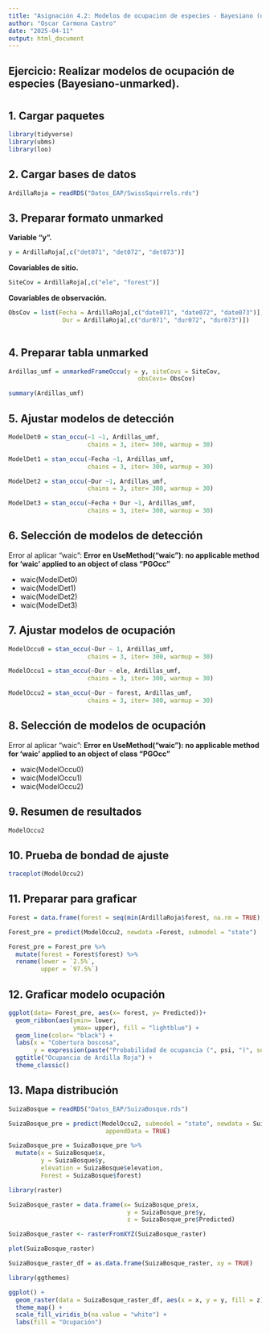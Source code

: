 ---
title: "Asignación 4.2: Modelos de ocupacion de especies - Bayesiano (ubms)"
author: "Oscar Carmona Castro"
date: "2025-04-11"
output: html_document
---

## Ejercicio: Realizar modelos de ocupación de especies (Bayesiano-unmarked).


# { .tabset}


## 1. Cargar paquetes
```{r, message=FALSE, warning=FALSE}
library(tidyverse)
library(ubms)
library(loo)
```


## 2. Cargar bases de datos
```{r}
ArdillaRoja = readRDS("Datos_EAP/SwissSquirrels.rds")
```


## 3. Preparar formato unmarked
**Variable "y".**
```{r}
y = ArdillaRoja[,c("det071", "det072", "det073")]
```

**Covariables de sitio.**
```{r}
SiteCov = ArdillaRoja[,c("ele", "forest")]
```

**Covariables de observación.**
```{r}
ObsCov = list(Fecha = ArdillaRoja[,c("date071", "date072", "date073")],
               Dur = ArdillaRoja[,c("dur071", "dur072", "dur073")])
               
```


## 4. Preparar tabla unmarked
```{r}
Ardillas_umf = unmarkedFrameOccu(y = y, siteCovs = SiteCov, 
                                    obsCovs= ObsCov)

summary(Ardillas_umf)
```


## 5. Ajustar modelos de detección
```{r}
ModelDet0 = stan_occu(~1 ~1, Ardillas_umf,
                      chains = 3, iter= 300, warmup = 30) 

ModelDet1 = stan_occu(~Fecha ~1, Ardillas_umf,
                      chains = 3, iter= 300, warmup = 30)

ModelDet2 = stan_occu(~Dur ~1, Ardillas_umf,
                      chains = 3, iter= 300, warmup = 30)

ModelDet3 = stan_occu(~Fecha + Dur ~1, Ardillas_umf,
                      chains = 3, iter= 300, warmup = 30)
```


## 6. Selección de modelos de detección

Error al aplicar "waic":
**Error en UseMethod("waic"): no applicable method for 'waic' applied to an object of class "PGOcc"**

* waic(ModelDet0)
* waic(ModelDet1)
* waic(ModelDet2)
* waic(ModelDet3)




## 7. Ajustar modelos de ocupación
```{r}
ModelOccu0 = stan_occu(~Dur ~ 1, Ardillas_umf,
                      chains = 3, iter= 300, warmup = 30) 

ModelOccu1 = stan_occu(~Dur ~ ele, Ardillas_umf,
                      chains = 3, iter= 300, warmup = 30)

ModelOccu2 = stan_occu(~Dur ~ forest, Ardillas_umf,
                      chains = 3, iter= 300, warmup = 30)
```


## 8. Selección de modelos de ocupación

Error al aplicar "waic":
**Error en UseMethod("waic"): no applicable method for 'waic' applied to an object of class "PGOcc"**

* waic(ModelOccu0)
* waic(ModelOccu1)
* waic(ModelOccu2)


## 9. Resumen de resultados
```{r}
ModelOccu2
```


## 10. Prueba de bondad de ajuste
```{r}
traceplot(ModelOccu2)
```


## 11. Preparar para graficar
```{r}
Forest = data.frame(forest = seq(min(ArdillaRoja$forest, na.rm = TRUE), max(ArdillaRoja$forest, na.rm = TRUE), length.out = 100))
```

```{r}
Forest_pre = predict(ModelOccu2, newdata =Forest, submodel = "state")
```

```{r}
Forest_pre = Forest_pre %>% 
  mutate(forest = Forest$forest) %>% 
  rename(lower = `2.5%`,
         upper = `97.5%`)
```


## 12. Graficar modelo ocupación
```{r}
ggplot(data= Forest_pre, aes(x= forest, y= Predicted))+
  geom_ribbon(aes(ymin= lower,
                  ymax= upper), fill = "lightblue") +
  geom_line(color= "black") +
  labs(x = "Cobertura boscosa", 
       y = expression(paste("Probabilidad de ocupancia (", psi, ")", sep = "")))+
  ggtitle("Ocupancia de Ardilla Roja") +
  theme_classic()
```


## 13. Mapa distribución
```{r}
SuizaBosque = readRDS("Datos_EAP/SuizaBosque.rds")
```

```{r}
SuizaBosque_pre = predict(ModelOccu2, submodel = "state", newdata = SuizaBosque,
                           appendData = TRUE)
```

```{r}
SuizaBosque_pre = SuizaBosque_pre %>% 
  mutate(x = SuizaBosque$x,
         y = SuizaBosque$y,
         elevation = SuizaBosque$elevation,
         Forest = SuizaBosque$forest)
```

```{r}
library(raster)
```

```{r}
SuizaBosque_raster = data.frame(x= SuizaBosque_pre$x,
                                 y = SuizaBosque_pre$y,
                                 z = SuizaBosque_pre$Predicted)
```

```{r}
SuizaBosque_raster <- rasterFromXYZ(SuizaBosque_raster)
```

```{r}
plot(SuizaBosque_raster)
```


```{r}
SuizaBosque_raster_df = as.data.frame(SuizaBosque_raster, xy = TRUE)
```

```{r}
library(ggthemes)
```

```{r}
ggplot() +
  geom_raster(data = SuizaBosque_raster_df, aes(x = x, y = y, fill = z)) +
  theme_map() +
  scale_fill_viridis_b(na.value = "white") +
  labs(fill = "Ocupación")
```





